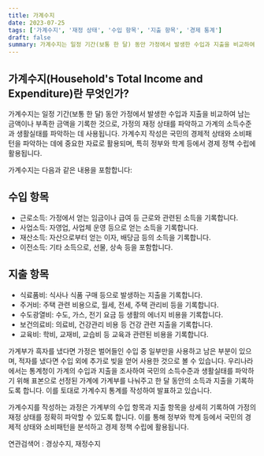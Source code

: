 ```yaml
---
title: 가계수지
date: 2023-07-25
tags: ['가계수지', '재정 상태', '수입 항목', '지출 항목', '경제 통계']
draft: false
summary: 가계수지는 일정 기간(보통 한 달) 동안 가정에서 발생한 수입과 지출을 비교하여 남는 금액이나 부족한 금액을 기록한 것으로, 가정의 재정 상태를 파악하고 가계의 소득수준과 생활실태를 파악하는 데 사용됩니다.
---
```


## 가계수지(Household's Total Income and Expenditure)란 무엇인가?

가계수지는 일정 기간(보통 한 달) 동안 가정에서 발생한 수입과 지출을 비교하여 남는 금액이나 부족한 금액을 기록한 것으로, 가정의 재정 상태를 파악하고 가계의 소득수준과 생활실태를 파악하는 데 사용됩니다. 가계수지 작성은 국민의 경제적 상태와 소비패턴을 파악하는 데에 중요한 자료로 활용되며, 특히 정부와 학계 등에서 경제 정책 수립에 활용됩니다.

가계수지는 다음과 같은 내용을 포함합니다:

## 수입 항목

- 근로소득: 가정에서 얻는 임금이나 급여 등 근로와 관련된 소득을 기록합니다.
- 사업소득: 자영업, 사업체 운영 등으로 얻는 소득을 기록합니다.
- 재산소득: 자산으로부터 얻는 이자, 배당금 등의 소득을 기록합니다.
- 이전소득: 기타 소득으로, 선물, 상속 등을 포함합니다.

## 지출 항목

- 식료품비: 식사나 식품 구매 등으로 발생하는 지출을 기록합니다.
- 주거비: 주택 관련 비용으로, 월세, 전세, 주택 관리비 등을 기록합니다.
- 수도광열비: 수도, 가스, 전기 요금 등 생활의 에너지 비용을 기록합니다.
- 보건의료비: 의료비, 건강관리 비용 등 건강 관련 지출을 기록합니다.
- 교육비: 학비, 교재비, 교습비 등 교육과 관련된 비용을 기록합니다.

가계부가 흑자를 냈다면 가정은 벌어들인 수입 중 일부만을 사용하고 남은 부분이 있으며, 적자를 냈다면 수입 외에 추가로 빚을 얻어 사용한 것으로 볼 수 있습니다. 우리나라에서는 통계청이 가계의 수입과 지출을 조사하여 국민의 소득수준과 생활실태를 파악하기 위해 표본으로 선정된 가계에 가계부를 나눠주고 한 달 동안의 소득과 지출을 기록하도록 합니다. 이를 토대로 가계수지 통계를 작성하여 발표하고 있습니다.

가계수지를 작성하는 과정은 가계부의 수입 항목과 지출 항목을 상세히 기록하여 가정의 재정 상태를 정확히 파악할 수 있도록 합니다. 이를 통해 정부와 학계 등에서 국민의 경제적 상태와 소비패턴을 분석하고 경제 정책 수립에 활용됩니다.

연관검색어 : 경상수지, 재정수지
